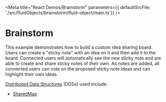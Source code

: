 
<Meta title="React Demos/Brainstorm" parameters={{ defaultSrcFile: './src/fluidObjects/brainstorm/fluid-object/main.ts'}} />

# Brainstorm

This example demonstrates how to build a custom idea sharing board. Users can create a "sticky note" with an idea
on it and then add it to the board. Connected users will automatically see the new sticky note and are able
to create and share sticky notes of their own. As notes are added, all connected users can
vote on the proposed sticky note ideas and can highlight their own ideas.

<a href="https://ashy-mud-0acebac10.azurestaticapps.net/docs/concepts/dds/" target="_blank">Distributed Data Structures</a> (DDSs) used include:

* <a href="https://ashy-mud-0acebac10.azurestaticapps.net/apis/map/sharedmap/" target="_blank">SharedMap</a>

<Story name="Demo">
  <FluidLoader factory={NoteroContainerFactory} view={NoteroView} viewType="react"></FluidLoader>
</Story>
